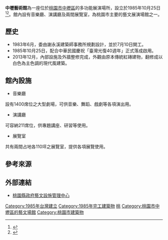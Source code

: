 {{Infobox Modern Building
|image             = 中壢藝術館.jpg
|caption           = 
|name              = 中壢藝術館<br>Zhongli Arts Hall
|location_country  = {{TWN}}
|location_town     = [[桃園市|桃園市]][[中壢區|中壢區]][[中美路|中美路]]16號
|architect         = 謝永溪建築師事務所
|construction_start_date= 1983年7月10日
|completion_date   = 1985年10月25日
}}

'''中壢藝術館'''為一座位於[[桃園市|桃園市]][[中壢區|中壢區]]的多功能展演場所，設立於1985年10月25日<ref>{{cite web|url=http://www.tyccc.gov.tw/info/his/history.asp|title=桃園市政府文化局簡史|publisher=桃園市政府文化局|accessdate=2014-03-06|deadurl=yes|archiveurl=https://web.archive.org/web/20080626170158/http://www.tyccc.gov.tw/info/his/history.asp|archivedate=2008-06-26}}</ref><ref>{{cite web|url=http://www.afmc.gov.tw/Introduction|title=藝設中心簡介|publisher=桃園市政府藝文設施管理中心|accessdate=2014-03-06|archive-date=2014-02-17|archive-url=https://web.archive.org/web/20140217221520/http://www.afmc.gov.tw/Introduction|dead-url=no}}</ref>。館內設有音樂廳、演講廳及兩間展覽室，為桃園市主要的藝文展演場館之一。

==歷史==
*1983年6月，委由謝永溪建築師事務所規劃設計，並於7月10日開工。
*1985年10月25日，配合中華民國慶祝「臺灣光復40週年」正式落成啟用。
*2013年12月，內部設施及外牆整修完成，外觀由原本傳統紅磚建物，翻修成以白色為主色調的現代風建築。

==館內設施==
*音樂廳
設有1400席位之大型劇場，可供音樂、舞蹈、戲劇等各項演出用。
*演講廳
可容納211席位，供專題講座、研習等使用。
*展覽室
共有兩間占地各110坪之展覽室，提供各項展覽使用。

== 參考來源 ==
<div class="references-small">
<references />
</div>

==外部連結==
{{commons category|Zhongli Arts Hall}}
*[http://www.afmc.gov.tw/ 桃園縣政府藝文設施管理中心]{{Wayback|url=http://www.afmc.gov.tw/ |date=20120903074631 }}

{{Taiwanese building-stub}}
{{Portal bar|臺灣|桃園|建築|文化}}

[[Category:1985年台灣建立|Category:1985年台灣建立]]
[[Category:1985年完工建築物|Category:1985年完工建築物]]
[[Category:台灣音樂廳|桃]]
[[Category:桃園市中壢區的藝文場館|Category:桃園市中壢區的藝文場館]]
[[Category:桃園市建築物|Category:桃園市建築物]]